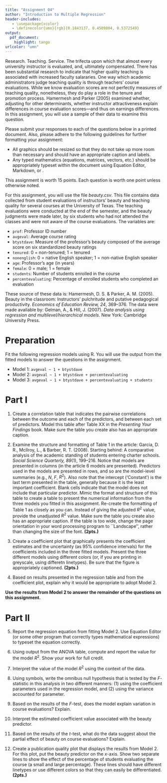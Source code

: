 ```yaml
---
title: "Assignment 04"
author: "Introduction to Multiple Regression"
header-includes:
   - \usepackage{xcolor}
   - \definecolor{umn}{rgb}{0.1843137, 0.4509804, 0.5372549}
output: 
  pdf_document:
    highlight: tango
urlcolor: "umn"
---
```


Research. Teaching. Service. The trifecta upon which that almost every university instructor is evaluated, and, ultimately compensated. There has been substantial research to indicate that higher quality teaching is associated with increased faculty salararies. One way which academic administrators judge teaching quality is through teachers' course evaluations. While we know evaluation scores are not perfectly measures of teaching quality, nonetheless, they do play a role in the tenure and promotion process. Hamermesh and Parker (2005) examined whether, adjusting for other determinants, whether instructor attractiveness explain differences in course evaluation scores---and thus on earnings differences. In this assignment, you will use a sample of their data to examine this question.


Please submit your responses to each of the questions below in a printed document. Also, please adhere to the following guidelines for further formatting your assignment: 

- All graphics should be resized so that they do not take up more room than necessary and should have an appropriate caption and labels. 
- Any typed mathematics (equations, matrices, vectors, etc.) should be appropriately typeset within the document using Equation Editor, Markdown, or \LaTeX. 

This assignment is worth 15 points. Each question is worth one point unless otherwise noted. 

\rule{0.5\linewidth}{\linethickness}

For this assignment, you will use the file *beauty.csv*. This file contains data collected from student evaluations of instructors' beauty and teaching quality for several courses at the University of Texas. The teaching evaluations were conducted at the end of the semester, and the beauty judgments were made later, by six students who had not attended the classes and were not aware of the course evaluations. The variables are:

- `prof`: Professor ID number
- `avgeval`: Average course rating
- `btystdave`: Measure of the professor's beauty composed  of the average score on six standardized beauty ratings
- `tenured`: 0 = non-tenured; 1 = tenured
- `nonenglish`: 0 = native English speaker; 1 = non-native English speaker
- `age`: Professor's age (in years)
- `female`: 0 = male; 1 = female
- `students`: Number of students enrolled in the course
- `percentevaluating`: Percentage of enrolled students who completed an evaluation

These source of these data is: Hamermesh, D. S. &amp; Parker, A. M. (2005). Beauty in the classroom: Instructors' pulchritude and putative pedagogical productivity. *Economics of Education Review, 24*, 369&ndash;376. The data were made available by: Gelman, A., &amp; Hill, J. (2007). *Data analysis using regression and multilevel/hierarchical models*. New York: Cambridge University Press. 

\rule{0.5\linewidth}{\linethickness}

\newpage

# Preparation

Fit the following regression models using R. You will use the output from the fitted models to answer the questions in the assignment.

- Model 1: `avgeval ~ 1 + btystdave`
- Model 2: `avgeval ~ 1 + btystdave + percentevaluating`
- Model 3: `avgeval ~ 1 + btystdave + percentevaluating + students`

# Part I

1. Create a correlation table that indicates the pairwise correlations between the outcome and each of the predictors, and between each set of predictors. Model this table after Table XX in the *Presenting Your Findings* book. Make sure the table you create also has an appropriate caption.

2. Examine the structure and formatting of Table 1 in the article: Garcia, D. R., McIlroy, L., \& Barber, R. T. (2008). Starting behind: A comparative analysis of the academic standing of students entering charter schools. *Social Science Quarterly, 89*(1), 199--216. Notice that models are presented in columns (in the article 6 models are presented). Predictors used in the models are presented in rows, and so are the model-level summaries (e.g., $N$, $F$, $R^2$). Also note that the intercept ('Constant') is the last term presented in the table, generally because it is the least important coefficient. Blank cells indicate that the model does not include that particular predictor. Mimic the format and structure of this table to create a table to present the numerical information from the three models you fitted in this assignment. Re-create the formatting of Table 1 as closely as you can. Instead of giving the adjusted $R^2$ value, provide the unadjusted $R^2$ value. Make sure the table you create also has an appropriate caption. If the table is too wide, change the page orientation in your word processing program to ``Landscape'', rather than changing the size of the font. **(2pts.)**

3. Create a coefficient plot that graphically presents the coefficient estimates and the uncertainty (as 95\% confidence intervals) for the coefficients included in the three fitted models. Present the three different models using different colors (or, if you are printing in greyscale, using differetn linetypes). Be sure that the figure is appropriately captioned. **(2pts.)**

4. Based on results presented in the regression table and from the coefficient plot, explain why it would be appropriate to adopt Model 2.


\vspace {2em}
**Use the results from Model 2 to answer the remainder of the questions on this assignment.**
\vspace {2em}

# Part II

5. Report the regression equation from fitting Model 2. Use Equation Editor (or some other program that correctly types mathematical expressions) to typeset the equation correctly.

6. Using output from the ANOVA table, compute and report the value for the model $R^2$. Show your work for full credit.

7. Interpret the value of the model $R^2$ using the context of the data.

8. Using symbols, write the omnibus null hypothesis that is tested by the *F*-statistic in this analysis in two different manners: (1) using the coefficient parameters used in the regression model, and (2) using the variance accounted for parameter.

9. Based on the results of the *F*-test, does the model explain variation in course evaluations? Explain.

10. Interpret the estimated coefficient value associated with the beauty predictor.

11. Based on the results of the *t*-test, what do the data suggest about the partial effect of beauty on course evaluations? Explain.

12. Create a publication quality plot that displays the results from Model 2. For this plot, put the beauty predictor on the *x*-axis. Show two separate lines to show the effect of the percentage of students evaluating the course (a small and large percentage). These lines should have different linetypes or use different colors so that they can easily be differentiated. **(2pts.)**
